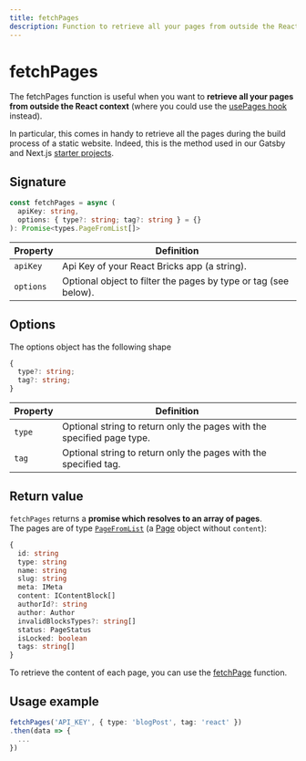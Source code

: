 ```yaml
---
title: fetchPages
description: Function to retrieve all your pages from outside the React context
---
```


# fetchPages

The fetchPages function is useful when you want to **retrieve all your pages from outside the React context** (where you could use the [usePages hook](/api-reference/hooks/use-pages) instead).

In particular, this comes in handy to retrieve all the pages during the build process of a static website. Indeed, this is the method used in our Gatsby and Next.js [starter projects](/docs/getting-started/starter-projects).

## Signature

```ts
const fetchPages = async (
  apiKey: string,
  options: { type?: string; tag?: string } = {}
): Promise<types.PageFromList[]>
```

| Property  | Definition                                                      |
| --------- | --------------------------------------------------------------- |
| `apiKey`  | Api Key of your React Bricks app (a string).                    |
| `options` | Optional object to filter the pages by type or tag (see below). |

## Options

The options object has the following shape

```ts
{
  type?: string;
  tag?: string;
}
```

| Property | Definition                                                             |
| -------- | ---------------------------------------------------------------------- |
| `type`   | Optional string to return only the pages with the specified page type. |
| `tag`    | Optional string to return only the pages with the specified tag.       |

## Return value

`fetchPages` returns a **promise which resolves to an array of pages**.  
The pages are of type [`PageFromList`](/api-reference/types/types/#pagefromlist) (a [Page](/api-reference/types/types#page) object without `content`):

```ts
{
  id: string
  type: string
  name: string
  slug: string
  meta: IMeta
  content: IContentBlock[]
  authorId?: string
  author: Author
  invalidBlocksTypes?: string[]
  status: PageStatus
  isLocked: boolean
  tags: string[]
}
```

To retrieve the content of each page, you can use the [fetchPage](fetch-page) function.

## Usage example

```ts
fetchPages('API_KEY', { type: 'blogPost', tag: 'react' })
.then(data => {
  ...
})
```
